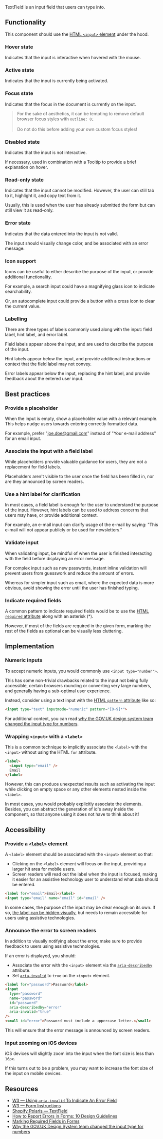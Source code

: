 
<article>

<Title>
  TextField
</Title>

TextField is an input field that users can type into.

<div className="center">
  <TextField label="Field label" placeholder="Placeholder" hint="Hint label" />
</div>

</article>

<article>

## Functionality

This component should use the [HTML `<input>` element](https://developer.mozilla.org/en-US/docs/Web/HTML/Element/input) under the hood.

### Hover state

Indicates that the input is interactive when hovered with the mouse.

### Active state

Indicates that the input is currently being activated.

### Focus state

Indicates that the focus in the document is currently on the input.

> For the sake of aesthetics, it can be tempting to remove default browser focus styles with `outline: 0;` <br /><br />
> Do not do this before adding your own custom focus styles!

### Disabled state

Indicates that the input is not interactive.

If necessary, used in combination with a <Link href="/play/tooltip">Tooltip</Link> to provide a brief explanation on hover.

### Read-only state

Indicates that the input cannot be modified. However, the user can still tab to it, highlight it, and copy text from it.

Usually, this is used when the user has already submitted the form but can still view it as read-only.

### Error state

Indicates that the data entered into the input is not valid.

The input should visually change color, and be associated with an error message.

### Icon support

Icons can be useful to either describe the purpose of the input, or provide additional functionality.

For example, a search input could have a magnifying glass icon to indicate searchability.

Or, an autocomplete input could provide a button with a cross icon to clear the current value.

### Labelling

There are three types of labels commonly used along with the input: field label, hint label, and error label.

Field labels appear above the input, and are used to describe the purpose of the input.

Hint labels appear below the input, and provide additional instructions or context that the field label may not convey.

Error labels appear below the input, replacing the hint label, and provide feedback about the entered user input.

</article>

<article>

## Best practices

### Provide a placeholder

When the input is empty, show a placeholder value with a relevant example.
This helps nudge users towards entering correctly formatted data.

For example, prefer "joe.doe@gmail.com" instead of "Your e-mail address" for an email input.

### Associate the input with a field label

While placeholders provide valuable guidance for users, they are not a replacement for field labels.

Placeholders aren't visible to the user once the field has been filled in, nor are they announced by screen readers.

### Use a hint label for clarification

In most cases, a field label is enough for the user to understand the purpose of the input. However,
hint labels can be used to address concerns that users may have, or provide additional context.

For example, an e-mail input can clarify usage of the e-mail by saying: "This e-mail will not appear publicly or be used for newsletters."

### Validate input

When validating input, be mindful of when the user is finished interacting with the field before displaying an error message.

For complex input such as new passwords, instant inline validation will prevent users from guesswork and reduce the amount of errors.

Whereas for simpler input such as email, where the expected data is more obvious, avoid showing the error until the user has finished typing.

### Indicate required fields

A common pattern to indicate required fields would be to use the [HTML `required` attribute](https://developer.mozilla.org/en-US/docs/Web/HTML/Attributes/required)
along with an asterisk (*).

However, if most of the fields are required in the given form, marking the rest of the fields as optional can be visually less cluttering.

</article>

<article>

## Implementation

### Numeric inputs

To accept numeric inputs, you would commonly use `<input type="number">`.

This has some non-trivial drawbacks related to the input not being fully accessible, certain browsers rounding or converting very large numbers,
and generally having a sub-optimal user experience.

Instead, consider using a text input with the [HTML `pattern` attribute](https://developer.mozilla.org/en-US/docs/Web/HTML/Attributes/pattern) like so:

```html
<input type="text" inputmode="numeric" pattern="[0-9]*">
```

For additional context, you can read [why the GOV.UK design system team changed the input type for numbers](https://technology.blog.gov.uk/2020/02/24/why-the-gov-uk-design-system-team-changed-the-input-type-for-numbers/).

### Wrapping `<input>` with a `<label>`

This is a common technique to implicitly associate the `<label>` with the `<input>` without using the HTML `for` attribute.

```html
<label>
  <input type="email" />
  Email
</label>
```

However, this can produce unexpected results such as activating the input while clicking on empty space or any other elements nested inside the `<label>`.

In most cases, you would probably explicitly associate the elements.
Besides, you can abstract the generation of id's away inside the component, so that anyone using it does not have to think about it!

</article>

<article>

## Accessibility

### Provide a [`<label>`](https://developer.mozilla.org/en-US/docs/Web/HTML/Element/label) element

A `<label>` element should be associated with the `<input>` element so that:

- Clicking on the `<label>` element will focus on the input, providing a larger hit area for mobile users.
- Screen readers will read out the label when the input is focused, making it easier for an assistive technology user to understand what data should be entered.

```html
<label for="email">Email</label>
<input type="email" name="email" id="email" />
```

In some cases, the purpose of the input may be clear enough on its own.
If so, [the label can be hidden visually](https://www.w3.org/WAI/tutorials/forms/labels/#hiding-label-text), but needs to remain accessible for users using assistive technologies.

### Announce the error to screen readers

In addition to visually notifying about the error, make sure to provide feedback to users using assistive technologies.

If an error is displayed, you should:

- Associate the error with the `<input>` element via the [`aria-describedby`](https://developer.mozilla.org/en-US/docs/Web/Accessibility/ARIA/ARIA_Techniques/Using_the_aria-describedby_attribute) attribute.
- Set [`aria-invalid`](https://developer.mozilla.org/en-US/docs/Web/Accessibility/ARIA/ARIA_Techniques/Using_the_aria-invalid_attribute) to `true` on the `<input>` element.

```html
<label for="password">Password</label>
<input
  type="password"
  name="password"
  id="password"
  aria-describedby="error"
  aria-invalid="true"
/>
<small id="error">Password must include a uppercase letter.</small>
```

This will ensure that the error message is announced by screen readers.

### Input zooming on iOS devices

iOS devices will slightly zoom into the input when the font size is less than `16px`.

If this turns out to be a problem, you may want to increase the font size of the input on mobile devices.

</article>

<article>

## Resources

- [W3 — Using `aria-invalid` To Indicate An Error Field](https://www.w3.org/WAI/WCAG21/Techniques/aria/ARIA21.html)
- [W3 — Form Instructions](https://www.w3.org/WAI/tutorials/forms/instructions/)
- [Shopify Polaris — TextField](https://polaris.shopify.com/components/forms/text-field)
- [How to Report Errors in Forms: 10 Design Guidelines](https://www.nngroup.com/articles/errors-forms-design-guidelines/)
- [Marking Required Fields in Forms](https://www.nngroup.com/articles/required-fields/)
- [Why the GOV.UK Design System team changed the input type for numbers](https://technology.blog.gov.uk/2020/02/24/why-the-gov-uk-design-system-team-changed-the-input-type-for-numbers/)

</article>

